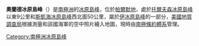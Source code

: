 {{coord|74|25|S|72|7|W|display=title}}

'''奧蘭德冰原島峰'''（{{lang-en|Olander Nunatak}}）是[[南極洲|南極洲]]的[[冰原島峰|冰原島峰]]，位於[[帕爾默地|帕爾默地]]，處於[[托爾夫森冰原島峰|托爾夫森冰原島峰]]以東9公里和[[斯凱海冰原島峰|斯凱海冰原島峰]]西北面50公里，屬於[[伊冰原島峰|伊冰原島峰]]的一部分，[[美國地質調查局|美國地質調查局]]根據測量和該國海軍的空中照片繪入地圖，現時由[[南極條約體系|南極條約體系]]管理。

{{Antarctica-geo-stub}}
[[Category:南極洲冰原島峰|Category:南極洲冰原島峰]]